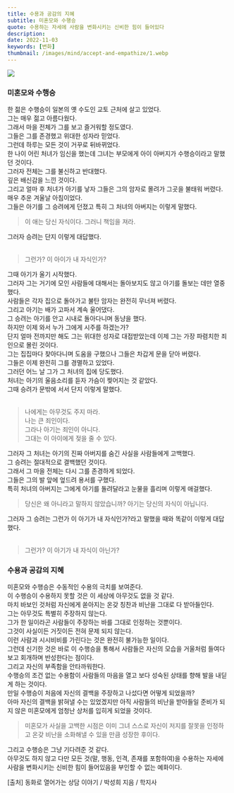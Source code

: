 ```yaml
---
title: 수용과 공감의 지혜
subtitle: 미혼모와 수행승
quote: 수용하는 자세에 사람을 변화시키는 신비한 힘이 들어있다
description: 
date: 2022-11-03
keywords: [변화]
thumbnail: /images/mind/accept-and-empathize/1.webp
---
```


![](/images/mind/accept-and-empathize/1.webp)

### 미혼모와 수행승
한 젊은 수행승이 일본의 옛 수도인 교토 근처에 살고 있었다.  
그는 매우 젊고 아름다웠다.  
그래서 마을 전체가 그를 보고 즐거워할 정도였다.  
그들은 그를 존경했고 위대한 성자라 믿었다.  
그런데 하루는 모든 것이 거꾸로 뒤바뀌었다.  
한 나이 어린 처녀가 임신을 했는데 그녀는 부모에게 아이 아버지가 수행승이라고 말했던 것이다.  
그러자 전체는 그를 불신하고 반대했다.  
깊은 배신감을 느낀 것이다.  
그리고 얼마 후 처녀가 아기를 낳자 그들은 그의 암자로 몰려가 그곳을 불태워 버렸다.  
매우 추운 겨울날 아침이었다.  
그들은 아기를 그 승려에게 던졌고 특히 그 처녀의 아버지는 이렇게 말했다.  

> 이 애는 당신 자식이다. 그러니 책임을 져라.  

그러자 승려는 단지 이렇게 대답했다.  
 
> 그런가? 이 아이가 내 자식인가?

그때 아기가 울기 시작했다.  
그러자 그는 거기에 모인 사람들에 대해서는 돌아보지도 않고 아기를 돌보는 데만 열중했다.  
사람들은 각자 집으로 돌아가고 불탄 암자는 완전히 무너져 버렸다.  
그리고 아기는 배가 고파서 계속 울어댔다.  
그 승려는 아기를 안고 시내로 돌아다니며 동냥을 했다.  
하지만 이제 와서 누가 그에게 시주를 하겠는가?  
단지 얼마 전까지만 해도 그는 위대한 성자로 대접받았는데 이제 그는 가장 파렴치한 죄인으로 몰린 것이다.  
그는 집집마다 찾아다니며 도움을 구했으나 그들은 차갑게 문을 닫아 버렸다.  
그들은 이제 완전히 그를 경멸하고 있었다.  
그러던 어느 날 그가 그 처녀의 집에 당도했다.  
처녀는 아기의 울음소리를 듣자 가슴이 찢어지는 것 같았다.  
그때 승려가 문밖에 서서 단지 이렇게 말했다.  
 
> 나에게는 아무것도 주지 마라.  
> 나는 큰 죄인이다.  
> 그라나 아기는 죄인이 아니다.  
> 그대는 이 아이에게 젖을 줄 수 있다.  

그러자 그 처녀는 아기의 진짜 아버지를 숨긴 사실을 사람들에게 고백했다.  
그 승려는 절대적으로 결백했던 것이다.  
그래서 그 마을 전체는 다시 그를 존경하게 되었다.  
그들은 그의 발 앞에 엎드려 용서를 구했다.  
특히 처녀의 아버지는 그에게 아기를 돌려달라고 눈물을 흘리며 이렇게 애걸했다.  

> 당신은 왜 아니라고 말하지 않았습니까? 아기는 당신의 자식이 아닙니다.  

그러자 그 승려는 그런가 이 아기가 내 자식인가?라고 말했을 때와 똑같이 이렇게 대답했다.  
 
> 그런가? 이 아기가 내 자식이 아닌가?

### 수용과 공감의 지혜
미혼모와 수행승은 수동적인 수용의 극치를 보여준다.  
이 수행승이 수용하지 못할 것은 이 세상에 아무것도 없을 것 같다.  
마치 바보인 것처럼 자신에게 쏟아지는 온갖 칭찬과 비난을 그대로 다 받아들인다.  
그는 아무것도 특별히 주장하지 않는다.  
그가 한 일이라곤 사람들이 주장하는 바를 그대로 인정하는 것뿐이다.  
그것이 사실이든 거짓이든 전혀 문제 되지 않는다.  
이런 사람과 시시비비를 가린다는 것은 완전히 불가능한 일이다.  
그런데 신기한 것은 바로 이 수행승을 통해서 사람들은 자신의 모습을 거울처럼 들여다보고 회개하며 반성한다는 점이다.  
그리고 자신의 부족함을 안타까워한다.  
수행승의 조건 없는 수용함이 사람들의 마음을 열고 보다 성숙된 상태를 향해 발을 내딛게 하는 것이다.  
만일 수행승이 처음에 자신의 결백을 주장하고 나섰다면 어떻게 되었을까?  
아마 자신의 결백을 밝혀낼 수는 있었겠지만 아직 사람들의 비난을 받아들일 준비가 되지 않은 미혼모에게 엄청난 상처를 입히게 되었을 것이다.  

> 미혼모가 사실을 고백한 시점은 이미 그녀 스스로 자신이 저지를 잘못을 인정하고 온갖 비난을 소화해낼 수 있을 만큼 성장한 후이다.  

그리고 수행승은 그냥 기다려준 것 같다.  
아무것도 하지 않고 다만 모든 것(말, 행동, 인격, 존재를 포함하여)을 수용하는 자세에 사람을 변화시키는 신비한 힘이 들어있음을 부인할 수 없는 예화이다.  

<author>[출처] 동화로 열어가는 상담 이야기 / 박성희 지음 / 학지사</author>